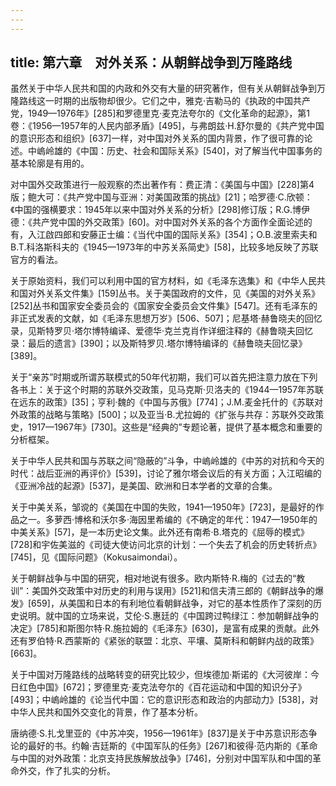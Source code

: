 ```yaml
---
---
---
```

title: 第六章　对外关系：从朝鲜战争到万隆路线
---



虽然关于中华人民共和国的内政和外交有大量的研究著作，但有关从朝鲜战争到万隆路线这一时期的出版物却很少。它们之中，雅克·吉勒马的《执政的中国共产党，1949—1976年》[285]和罗德里克·麦克法夸尔的《文化革命的起源》，第1卷：《1956—1957年的人民内部矛盾》[495]，与弗朗兹·H.舒尔曼的《共产党中国的意识形态和组织》[637]一样，对中国对外关系的国内背景，作了很可靠的论述。中嵨岭雄的《中国：历史、社会和国际关系》[540]，对了解当代中国事务的基本轮廓是有用的。

对中国外交政策进行一般观察的杰出著作有：费正清：《美国与中国》[228]第4版；鲍大可：《共产党中国与亚洲：对美国政策的挑战》[21]；哈罗德·C.欣顿：《中国的强横要求：1945年以来中国对外关系的分析》[298]修订版；R.G.博伊德：《共产党中国的外交政策》[60]。对中国对外关系的各个方面作全面论述的有，入江啟四郎和安藤正士编：《当代中国的国际关系》[354]；O.B.波里索夫和B.T.科洛斯科夫的《1945—1973年的中苏关系简史》[58]，比较多地反映了苏联官方的看法。

关于原始资料，我们可以利用中国的官方材料，如《毛泽东选集》和《中华人民共和国对外关系文件集》[159]丛书。关于美国政府的文件，见《美国的对外关系》[252]丛书和国家安全委员会的《国家安全委员会文件集》[547]。还有毛泽东的非正式发表的文献，如《毛泽东思想万岁》[506、507]；尼基塔·赫鲁晓夫的回忆录，见斯特罗贝·塔尔博特编译、爱德华·克兰克肖作详细注释的《赫鲁晓夫回忆录：最后的遗言》[390]；以及斯特罗贝.塔尔博特编译的《赫鲁晓夫回忆录》[389]。

关于“亲苏”时期或所谓苏联模式的50年代初期，我们可以首先把注意力放在下列各书上：关于这个时期的苏联外交政策，见马克斯·贝洛夫的《1944—1957年苏联在远东的政策》[35]；亨利·魏的《中国与苏俄》[774]；J.M.麦金托什的《苏联对外政策的战略与策略》[500]；以及亚当·B.尤拉姆的《扩张与共存：苏联外交政策史，1917—1967年》[730]。这些是“经典的”专题论著，提供了基本概念和重要的分析框架。

关于中华人民共和国与苏联之间“隐蔽的”斗争，中嵨岭雄的《中苏的对抗和今天的时代：战后亚洲的再评价》[539]，讨论了雅尔塔会议后的有关方面；入江昭编的《亚洲冷战的起源》[537]，是美国、欧洲和日本学者的文章的合集。

关于中美关系，邹谠的《美国在中国的失败，1941—1950年》[723]，是最好的作品之一。多萝西·博格和沃尔多·海因里希编的《不确定的年代：1947—1950年的中美关系》[57]，是一本历史论文集。此外还有南希·B.塔克的《屈辱的模式》[728]和宇佐美滋的《司徒大使访问北京的计划：一个失去了机会的历史转折点》[745]，见《国际问题》（Kokusaimondai）。

关于朝鲜战争与中国的研究，相对地说有很多。欧内斯特·R.梅的《过去的“教训”：美国外交政策中对历史的利用与误用》[521]和信夫清三郎的《朝鲜战争的爆发》[659]，从美国和日本的有利地位看朝鲜战争，对它的基本性质作了深刻的历史说明。就中国的立场来说，艾伦·S.惠廷的《中国跨过鸭绿江：参加朝鲜战争的决定》[785]和斯图尔特·R.施拉姆的《毛泽东》[630]，是富有成果的贡献。此外还有罗伯特·R.西蒙斯的《紧张的联盟：北京、平壤、莫斯科和朝鲜内战的政策》[663]。

关于中国对万隆路线的战略转变的研究比较少，但埃德加·斯诺的《大河彼岸：今日红色中国》[672]；罗德里克·麦克法夸尔的《百花运动和中国的知识分子》[493]；中嵨岭雄的《论当代中国：它的意识形态和政治的内部动力》[538]，对中华人民共和国外交变化的背景，作了基本分析。

唐纳德·S.扎戈里亚的《中苏冲突，1956—1961年》[837]是关于中苏意识形态争论的最好的书。约翰·吉廷斯的《中国军队的任务》[267]和彼得·范内斯的《革命与中国的对外政策：北京支持民族解放战争》[746]，分别对中国军队和中国的革命外交，作了扎实的分析。